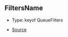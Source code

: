 ## FiltersName

- Type: keyof QueueFilters

- [Source](https://github.com/Androz2091/discord-player/blob/72b264e/packages/discord-player/src/types/types.ts#L8)